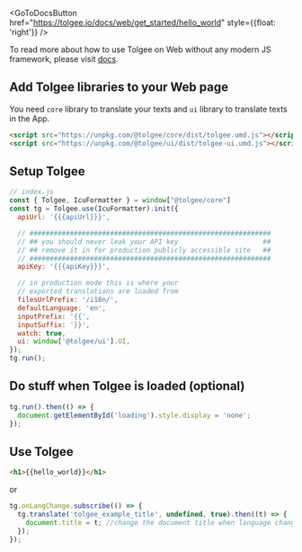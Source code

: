 
<GoToDocsButton
  href="https://tolgee.io/docs/web/get_started/hello_world"
  style={{float: 'right'}}
/>

To read more about how to use Tolgee on Web without any modern JS framework,
please visit [docs](https://tolgee.io/docs/web/get_started/hello_world).

## Add Tolgee libraries to your Web page

You need `core` library to translate your texts and `ui` library to translate texts in the App.

```html
<script src="https://unpkg.com/@tolgee/core/dist/tolgee.umd.js"></script>
<script src="https://unpkg.com/@tolgee/ui/dist/tolgee-ui.umd.js"></script>
```

## Setup Tolgee

```javascript
// index.js
const { Tolgee, IcuFormatter } = window["@tolgee/core"]
const tg = Tolgee.use(IcuFormatter).init({
  apiUrl: '{{{apiUrl}}}',

  // ############################################################
  // ## you should never leak your API key                     ##
  // ## remove it in for production publicly accessible site   ##
  // ############################################################
  apiKey: '{{{apiKey}}}',

  // in production mode this is where your
  // exported translations are loaded from
  filesUrlPrefix: '/i18n/',
  defaultLanguage: 'en',
  inputPrefix: '{{',
  inputSuffix: '}}',
  watch: true,
  ui: window['@tolgee/ui'].UI,
});
tg.run();
```

## Do stuff when Tolgee is loaded (optional)

```javascript
tg.run().then(() => {
  document.getElementById('loading').style.display = 'none';
});
```

## Use Tolgee

```html
<h1>{{hello_world}}</h1>
```

or

```javascript
tg.onLangChange.subscribe(() => {
  tg.translate('tolgee_example_title', undefined, true).then((t) => {
    document.title = t; //change the document title when language changes!
  });
});
```
